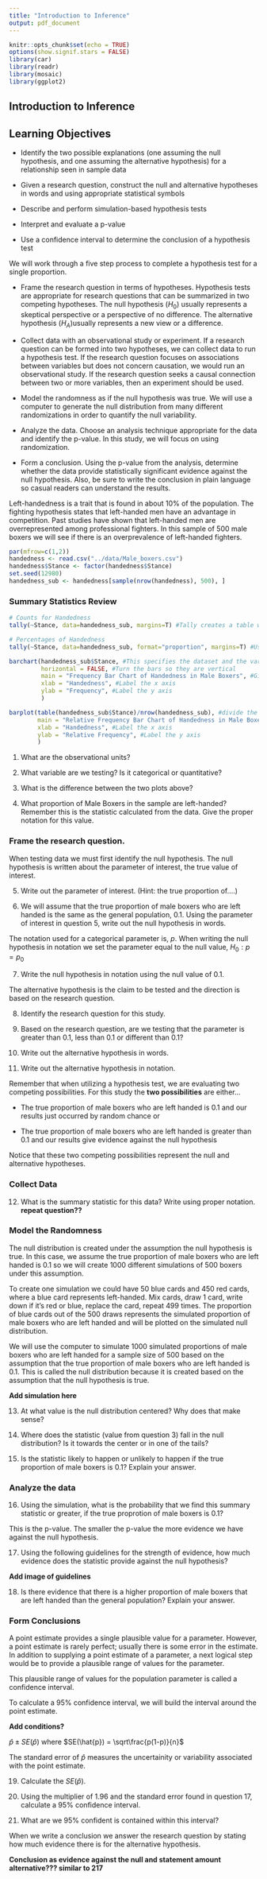 ```yaml
---
title: "Introduction to Inference"
output: pdf_document
---
```


```r
knitr::opts_chunk$set(echo = TRUE)
options(show.signif.stars = FALSE)
library(car)
library(readr)
library(mosaic)
library(ggplot2)
```

## Introduction to Inference

## Learning Objectives

* Identify the two possible explanations (one assuming the null hypothesis, and one assuming the alternative hypothesis) for a relationship seen in sample data

* Given a research question, construct the null and alternative hypotheses
  in words and using appropriate statistical symbols
  
* Describe and perform simulation-based hypothesis tests 

* Interpret and evaluate a p-value

* Use a confidence interval to determine the conclusion of a hypothesis test

We will work through a five step process to complete a hypothesis test for a single proportion.

* Frame the research question in terms of hypotheses. Hypothesis tests are appropriate for research questions that can be summarized in two competing hypotheses. The null hypothesis ($H_0$) usually represents a skeptical perspective or a perspective of no difference. The alternative hypothesis ($H_A$)usually represents a new view or a difference.

* Collect data with an observational study or experiment. If a research question can be formed into two hypotheses, we can collect data to run a hypothesis test. If the research question focuses on associations between variables but does not concern causation, we would run an observational study. If the research question seeks a causal connection between two or more variables, then an experiment should be used.

* Model the randomness as if the null hypothesis was true. We will use a computer to generate the null distribution from many different randomizations in order to quantify the null variability.

* Analyze the data. Choose an analysis technique appropriate for the data and identify the p-value. In this study, we will focus on using randomization.

* Form a conclusion. Using the p-value from the analysis, determine whether the data provide statistically significant evidence against the null hypothesis. Also, be sure to write the conclusion in plain language so casual readers can understand the results.

Left-handedness is a trait that is found in about 10% of the population. The fighting hypothesis states that left-handed men have an advantage in competition.  Past studies have shown that left-handed men are overrepresented among professional fighters. In this sample of 500 male boxers we will see if there is an overprevalence of left-handed fighters.

```r
par(mfrow=c(1,2))
handedness <- read.csv("../data/Male_boxers.csv")
handedness$Stance <- factor(handedness$Stance)
set.seed(12980)
handedness_sub <- handedness[sample(nrow(handedness), 500), ]
```

### Summary Statistics Review
```r
# Counts for Handedness
tally(~Stance, data=handedness_sub, margins=T) #Tally creates a table with a count in each level of the variable
```

```r
# Percentages of Handedness
tally(~Stance, data=handedness_sub, format="proportion", margins=T) #Using the format proportion creates a table showing the proportions in each level of the variable
```

```r
barchart(handedness_sub$Stance, #This specifies the dataset and the variable
         horizontal = FALSE, #Turn the bars so they are vertical
         main = "Frequency Bar Chart of Handedness in Male Boxers", #Give your graph a title
         xlab = "Handedness", #Label the x axis
         ylab = "Frequency", #Label the y axis
         )
```
```r
barplot(table(handedness_sub$Stance)/nrow(handedness_sub), #divide the frequency counts by the total
        main = "Relative Frequency Bar Chart of Handedness in Male Boxers", #Give your chart a title
        xlab = "Handedness", #Label the x axis
        ylab = "Relative Frequency", #Label the y axis
        )
```

1.  What are the observational units?

\vspace{0.5in}

2.  What variable are we testing?  Is it categorical or quantitative?

\vspace{1in}

3.  What is the difference between the two plots above?  

\vspace{1in}

4. What proportion of Male Boxers in the sample are left-handed?  Remember this is the statistic calculated from the data.  Give the proper notation for this value.

\vspace{1in}


### Frame the research question.

When testing data we must first identify the null hypothesis.  The null hypothesis is written about the parameter of interest, the true value of interest.  

5.  Write out the parameter of interest. (Hint: the true proportion of....)

\vspace{1in}

6.  We will assume that the true proportion of male boxers who are left handed is the same as the general population, 0.1. Using the parameter of interest in question 5, write out the null hypothesis in words.

\vspace{1in}

The notation used for a categorical parameter is, $p$.  When writing the null hypothesis in notation we set the parameter equal to the null value, $H_0: p = p_0$

7. Write the null hypothesis in notation using the null value of 0.1.

\vspace{0.5in}

The alternative hypothesis is the claim to be tested and the direction is based on the research question.  

8.  Identify the research question for this study.

\vspace{1in}

9.  Based on the research question, are we testing that the parameter is greater than 0.1, less than 0.1 or different than 0.1? 

\vspace{0.5in}

10. Write out the alternative hypothesis in words.

\vspace{1in}

11.  Write out the alternative hypothesis in notation.

\vspace{0.5in}

Remember that when utilizing a hypothesis test, we are evaluating two competing possibilities. For this study the **two possibilities** are either...

  * The true proportion of male boxers who are left handed is 0.1 and our results just occurred by random chance or
  
  * The true proportion of male boxers who are left handed is greater than 0.1 and our results give evidence against the null hypothesis
  
Notice that these two competing possibilities represent the null and alternative hypotheses.
  
### Collect Data
12. What is the summary statistic for this data? Write using proper notation. **repeat question??**

\vspace{0.5in}

### Model the Randomness

The null distribution is created under the assumption the null hypothesis is true.  In this case, we assume the true proportion of male boxers who are left handed is 0.1 so we will create 1000 different simulations of 500 boxers under this assumption.

To create one simulation we could have 50 blue cards and 450 red cards, where a blue card represents left-handed.  Mix cards, draw 1 card, write down if it's red or blue, replace the card, repeat 499 times. The proportion of blue cards out of the 500 draws represents the simulated proportion of male boxers who are left handed and will be plotted on the simulated null distribution. 

We will use the computer to simulate 1000 simulated proportions of male boxers who are left handed for a sample size of 500 based on the assumption that the true proportion of male boxers who are left handed is 0.1.  This is called the null distribution because it is created based on the assumption that the null hypothesis is true.

**Add simulation here**

13.  At what value is the null distribution centered?  Why does that make sense?

\vspace{1in}

14. Where does the statistic (value from question 3) fall in the null distribution?  Is it towards the center or in one of the tails?  

\vspace{1in}

15.  Is the statistic likely to happen or unlikely to happen if the true proportion of male boxers is 0.1?  Explain your answer.

\vspace{1in}

### Analyze the data

16.  Using the simulation, what is the probability that we find this summary statistic or greater, if the true proprotion of male boxers is 0.1?

\vspace{1in}

This is the p-value.  The smaller the p-value the more evidence we have against the null hypothesis.

17. Using the following guidelines for the strength of evidence, how much evidence does the statistic provide against the null hypothesis?

**Add image of guidelines**

18.  Is there evidence that there is a higher proportion of male boxers that are left handed than the general population?  Explain your answer.

\vspace{1in}

### Form Conclusions

A point estimate provides a single plausible value for a parameter. However, a point estimate is rarely perfect; usually there is some error in the estimate. In addition to supplying a point estimate of a parameter, a next logical step would be to provide a plausible range of values for the parameter.

This plausible range of values for the population parameter is called a confidence interval. 

To calculate a 95% confidence interval, we will build the interval around the point estimate.  

**Add conditions?**

$\hat{p}\pm SE(\hat{p})$ where $SE(\hat{p}) = \sqrt\frac{p(1-p)}{n}$

The standard error of $\hat{p}$ measures the uncertainity or variability associated with the point estimate.
     
19.  Calculate the $SE(\hat{p})$.  

\vspace{1in}

20. Using the multiplier of 1.96 and the standard error found in question 17, calculate a 95% confidence interval.

\vspace{1in}

21.  What are we 95% confident is contained within this interval?

\vspace{1in}


When we write a conclusion we answer the research question by stating how much evidence there is for the alternative hypothesis.

**Conclusion as evidence against the null and statement amount alternative??? similar to 217**





